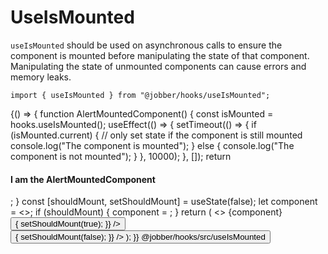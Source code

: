 
<Meta title="Hooks/useIsMounted" />

# UseIsMounted

`useIsMounted` should be used on asynchronous calls to ensure the component is
mounted before manipulating the state of that component. Manipulating the state
of unmounted components can cause errors and memory leaks.

```tsx
import { useIsMounted } from "@jobber/hooks/useIsMounted";
```

<Canvas>
  <Story name="useIsMounted">
    {() => {
      function AlertMountedComponent() {
        const isMounted = hooks.useIsMounted();
        useEffect(() => {
          setTimeout(() => {
            if (isMounted.current) {
              // only set state if the component is still mounted
              console.log("The component is mounted");
            } else {
              console.log("The component is not mounted");
            }
          }, 10000);
        }, []);
        return <h4>I am the AlertMountedComponent</h4>;
      }
      const [shouldMount, setShouldMount] = useState(false);
      let component = <></>;
      if (shouldMount) {
        component = <AlertMountedComponent />;
      }
      return (
        <>
          {component}
          <Button
            label={"Mount Component"}
            onClick={() => {
              setShouldMount(true);
            }}
          />
          <Button
            label={"Unmount Component"}
            onClick={() => {
              setShouldMount(false);
            }}
          />
        </>
      );
    }}
  </Story>
</Canvas>
@jobber/hooks/src/useIsMounted
